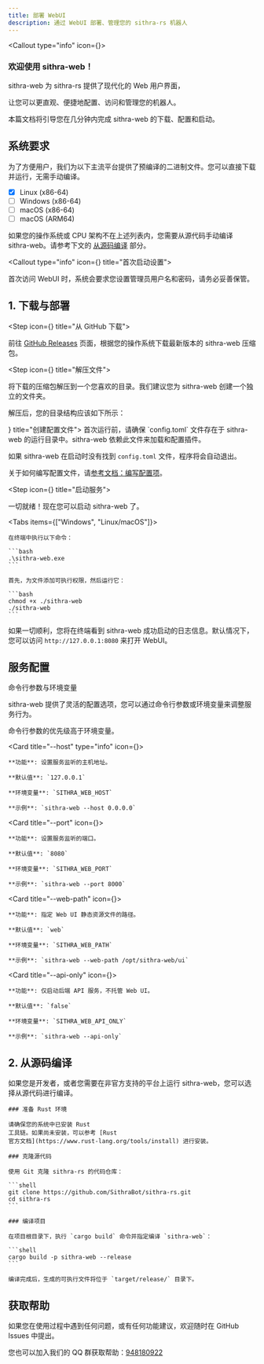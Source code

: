 ```yaml
---
title: 部署 WebUI
description: 通过 WebUI 部署、管理您的 sithra-rs 机器人
---
```



<Callout type="info" icon={<Bot />}>

### 欢迎使用 sithra-web！

sithra-web 为 sithra-rs 提供了现代化的 Web 用户界面，

让您可以更直观、便捷地配置、访问和管理您的机器人。

本篇文档将引导您在几分钟内完成 sithra-web 的下载、配置和启动。

</Callout>

## 系统要求

为了方便用户，我们为以下主流平台提供了预编译的二进制文件。您可以直接下载并运行，无需手动编译。

- [x] Linux (x86-64)
- [ ] Windows (x86-64)
- [ ] macOS (x86-64)
- [ ] macOS (ARM64)

<Callout title="其他平台">

  如果您的操作系统或 CPU 架构不在上述列表内，您需要从源代码手动编译
  sithra-web。请参考下文的 [从源码编译](#2-从源码编译) 部分。

</Callout>

<Callout type="info" icon={<KeyRound className="h-4 w-4" />} title="首次启动设置">

  首次访问 WebUI 时，系统会要求您设置管理员用户名和密码，请务必妥善保管。

</Callout>

## 1. 下载与部署

<Steps>

<Step icon={<Download />} title="从 GitHub 下载">

  前往 [GitHub Releases](https://github.com/SithraBot/sithra-rs/releases) 页面，根据您的操作系统下载最新版本的 sithra-web 压缩包。

</Step>

<Step icon={<FileArchive />} title="解压文件">

  将下载的压缩包解压到一个您喜欢的目录。我们建议您为 sithra-web 创建一个独立的文件夹。

  解压后，您的目录结构应该如下所示：

  <Files>
    <Folder name="sithra-web" defaultOpen>
      <File name="sithra-web.exe" />
      <Folder name="web">
        <File name="index.html" />
        <File name="...others" />
      </Folder>
      <File name="config.toml" />
      <Folder name="config.d">
      </Folder>
      <Folder name="plugins">
        <File name="example" />
      </Folder>
    </Folder>
  </Files>
</Step>
<Step icon={<FileCog />} title="创建配置文件">
  首次运行前，请确保 `config.toml` 文件存在于 sithra-web 的运行目录中。sithra-web 依赖此文件来加载和配置插件。

<Callout type="warn" title="注意">

  如果 sithra-web 在启动时没有找到 `config.toml` 文件，程序将会自动退出。

</Callout>

关于如何编写配置文件，请[参考文档：编写配置项](/docs/usage/config)。

</Step>

<Step icon={<Play />} title="启动服务">

  一切就绪！现在您可以启动 sithra-web 了。

<Tabs items={["Windows", "Linux/macOS"]}>

  <Tab>

    在终端中执行以下命令：

    ```bash
    .\sithra-web.exe
    ```

  </Tab>

  <Tab>

    首先，为文件添加可执行权限，然后运行它：

    ```bash
    chmod +x ./sithra-web
    ./sithra-web
    ```

  </Tab>

</Tabs>

如果一切顺利，您将在终端看到 sithra-web 成功启动的日志信息。默认情况下，您可以访问 `http://127.0.0.1:8080` 来打开 WebUI。

</Step>
</Steps>

## 服务配置

<div className="flex items-center gap-2 mb-4">
  <Settings className="w-5 h-5 text-primary" />
  <span className="text-lg font-medium">命令行参数与环境变量</span>
</div>

sithra-web 提供了灵活的配置选项，您可以通过命令行参数或环境变量来调整服务行为。

<Callout>

  命令行参数的优先级高于环境变量。
  
</Callout>

<Cards>

  <Card title="--host" type="info" icon={<Server />}>
  
    **功能**: 设置服务监听的主机地址。

    **默认值**: `127.0.0.1`

    **环境变量**: `SITHRA_WEB_HOST`

    **示例**: `sithra-web --host 0.0.0.0`

  </Card>

  <Card title="--port" icon={<Server />}>

    **功能**: 设置服务监听的端口。

    **默认值**: `8080`

    **环境变量**: `SITHRA_WEB_PORT`

    **示例**: `sithra-web --port 8000`

  </Card>

  <Card title="--web-path" icon={<Globe />}>

    **功能**: 指定 Web UI 静态资源文件的路径。

    **默认值**: `web`

    **环境变量**: `SITHRA_WEB_PATH`

    **示例**: `sithra-web --web-path /opt/sithra-web/ui`

  </Card>

  <Card title="--api-only" icon={<Terminal />}>

    **功能**: 仅启动后端 API 服务，不托管 Web UI。

    **默认值**: `false`

    **环境变量**: `SITHRA_WEB_API_ONLY`

    **示例**: `sithra-web --api-only`

  </Card>

</Cards>

## 2. 从源码编译

如果您是开发者，或者您需要在非官方支持的平台上运行 sithra-web，您可以选择从源代码进行编译。

<Steps>
  <Step>

    ### 准备 Rust 环境

    请确保您的系统中已安装 Rust
    工具链。如果尚未安装，可以参考 [Rust
    官方文档](https://www.rust-lang.org/tools/install) 进行安装。

  </Step>
  <Step>

    ### 克隆源代码

    使用 Git 克隆 sithra-rs 的代码仓库：

    ```shell
    git clone https://github.com/SithraBot/sithra-rs.git
    cd sithra-rs
    ```

  </Step>
  <Step>

    ### 编译项目

    在项目根目录下，执行 `cargo build` 命令并指定编译 `sithra-web`：

    ```shell
    cargo build -p sithra-web --release
    ```

    编译完成后，生成的可执行文件将位于 `target/release/` 目录下。

  </Step>
</Steps>

## 获取帮助

<div className="not-prose mt-0 flex flex-col gap-4">
  <GithubInfo owner="SithraBot" repo="sithra-rs" />
  <p className="text-sm text-fd-muted-foreground">
    如果您在使用过程中遇到任何问题，或有任何功能建议，欢迎随时在 GitHub Issues
    中提出。
  </p>
</div>

您也可以加入我们的 QQ 群获取帮助：[948180922](https://qm.qq.com/q/9rhbJpXBF6)
